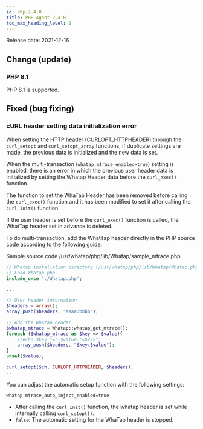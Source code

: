 ```yaml
---
id: php-2.4.0
title: PHP Agent 2.4.0
toc_max_heading_level: 2
---
```



Release date: 2021-12-16

## Change (update)

### PHP 8.1

PHP 8.1 is supported.

## Fixed (bug fixing)

### cURL header setting data initialization error

When setting the HTTP header (CURLOPT_HTTPHEADER) through the `curl_setopt` and `curl_setopt_array` functions, if duplicate settings are made, the previous data is initialized and the new data is set. 

When the multi-transaction (`whatap.mtrace_enabled=true`) setting is enabled, there is an error in which the previous user header data is initialized by setting the Whatap Header data before the `curl_exec()` function. 

The function to set the WhaTap Header has been removed before calling the `curl_exec()` function and it has been modified to set it after calling the `curl_init()` function. 

If the user header is set before the `curl_exec()` function is called, the WhatTap header set in advance is deleted. 

To do multi-transaction, add the WhatTap header directly in the PHP source code according to the following guide. 

Sample source code /usr/whatap/php/lib/Whatap/sample_mtrace.php

```php title='php'
// Whatap installation directory (/usr/whatap/php/lib/Whatap/Whatap.php)  
// Load Whatap.php. 
include_once './Whatap.php';

...

// User header information
$headers = array();
array_push($headers, "aaaa:bbbb");

// Add the Whatap header 
$whatap_mtrace = Whatap::whatap_get_mtrace();
foreach ($whatap_mtrace as $key => $value){
	//echo $key."=".$value."<br/>";
	array_push($headers, "$key:$value");
}
unset($value);

curl_setopt($ch, CURLOPT_HTTPHEADER, $headers);
...
```

You can adjust the automatic setup function with the following settings: 

`whatap.mtrace_auto_inject_enabled=true`  

-   After calling the `curl_init()` function, the whatap header is set while internally calling `curl_setopt()`.
-   `false`: The automatic setting for the WhaTap header is stopped. 
